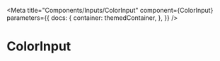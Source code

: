 
<Meta
    title="Components/Inputs/ColorInput"
    component={ColorInput}
    parameters={{
        docs: {
            container: themedContainer,
        },
    }}
/>

# ColorInput

<Canvas>
    <ColorInput colorType={["hex", "rgb"]} />
</Canvas>
